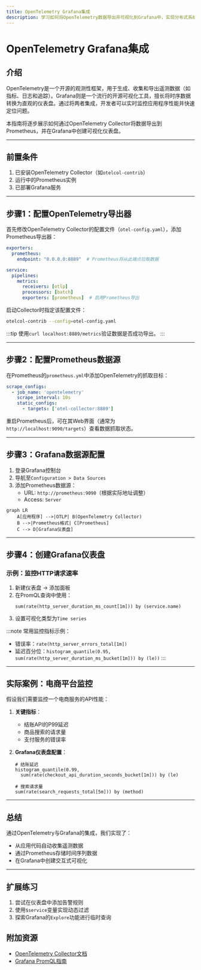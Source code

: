 ```yaml
---
title: OpenTelemetry Grafana集成
description: 学习如何将OpenTelemetry数据导出并可视化到Grafana中，实现分布式系统的监控与分析。
---
```


# OpenTelemetry Grafana集成

## 介绍

OpenTelemetry是一个开源的观测性框架，用于生成、收集和导出遥测数据（如指标、日志和追踪）。Grafana则是一个流行的开源可视化工具，擅长将时序数据转换为直观的仪表盘。通过将两者集成，开发者可以实时监控应用程序性能并快速定位问题。

本指南将逐步展示如何通过OpenTelemetry Collector将数据导出到Prometheus，并在Grafana中创建可视化仪表盘。

---

## 前置条件

1. 已安装OpenTelemetry Collector（如`otelcol-contrib`）
2. 运行中的Prometheus实例
3. 已部署Grafana服务

---

## 步骤1：配置OpenTelemetry导出器

首先修改OpenTelemetry Collector的配置文件（`otel-config.yaml`），添加Prometheus导出器：

```yaml
exporters:
  prometheus:
    endpoint: "0.0.0.0:8889"  # Prometheus将从此端点拉取数据

service:
  pipelines:
    metrics:
      receivers: [otlp]
      processors: [batch]
      exporters: [prometheus]  # 启用Prometheus导出
```

启动Collector时指定该配置文件：
```bash
otelcol-contrib --config=otel-config.yaml
```

:::tip
使用`curl localhost:8889/metrics`验证数据是否成功导出。
:::

---

## 步骤2：配置Prometheus数据源

在Prometheus的`prometheus.yml`中添加OpenTelemetry的抓取目标：

```yaml
scrape_configs:
  - job_name: 'opentelemetry'
    scrape_interval: 10s
    static_configs:
      - targets: ['otel-collector:8889']
```

重启Prometheus后，可在其Web界面（通常为`http://localhost:9090/targets`）查看数据抓取状态。

---

## 步骤3：Grafana数据源配置

1. 登录Grafana控制台
2. 导航至`Configuration > Data Sources`
3. 添加Prometheus数据源：
   - URL: `http://prometheus:9090`（根据实际地址调整）
   - Access: `Server`

```mermaid
graph LR
    A[应用程序] -->|OTLP| B(OpenTelemetry Collector)
    B -->|Prometheus格式| C[Prometheus]
    C --> D[Grafana仪表盘]
```

---

## 步骤4：创建Grafana仪表盘

### 示例：监控HTTP请求速率

1. 新建仪表盘 → 添加面板
2. 在PromQL查询中使用：
   ```promql
   sum(rate(http_server_duration_ms_count[1m])) by (service.name)
   ```
3. 设置可视化类型为`Time series`

:::note
常用监控指标示例：
- 错误率：`rate(http_server_errors_total[1m])`
- 延迟百分位：`histogram_quantile(0.95, sum(rate(http_server_duration_ms_bucket[1m])) by (le))`
:::

---

## 实际案例：电商平台监控

假设我们需要监控一个电商服务的API性能：

1. **关键指标**：
   - 结账API的P99延迟
   - 商品搜索的请求量
   - 支付服务的错误率

2. **Grafana仪表盘配置**：
   ```promql
   # 结账延迟
   histogram_quantile(0.99, 
     sum(rate(checkout_api_duration_seconds_bucket[1m])) by (le)
   
   # 搜索请求量
   sum(rate(search_requests_total[5m])) by (method)
   ```

---

## 总结

通过OpenTelemetry与Grafana的集成，我们实现了：
- 从应用代码自动收集遥测数据
- 通过Prometheus存储时间序列数据
- 在Grafana中创建交互式可视化

---

## 扩展练习

1. 尝试在仪表盘中添加告警规则
2. 使用`$service`变量实现动态过滤
3. 探索Grafana的`Explore`功能进行临时查询

## 附加资源

- [OpenTelemetry Collector文档](https://opentelemetry.io/docs/collector/)
- [Grafana PromQL指南](https://grafana.com/docs/grafana/latest/datasources/prometheus/)